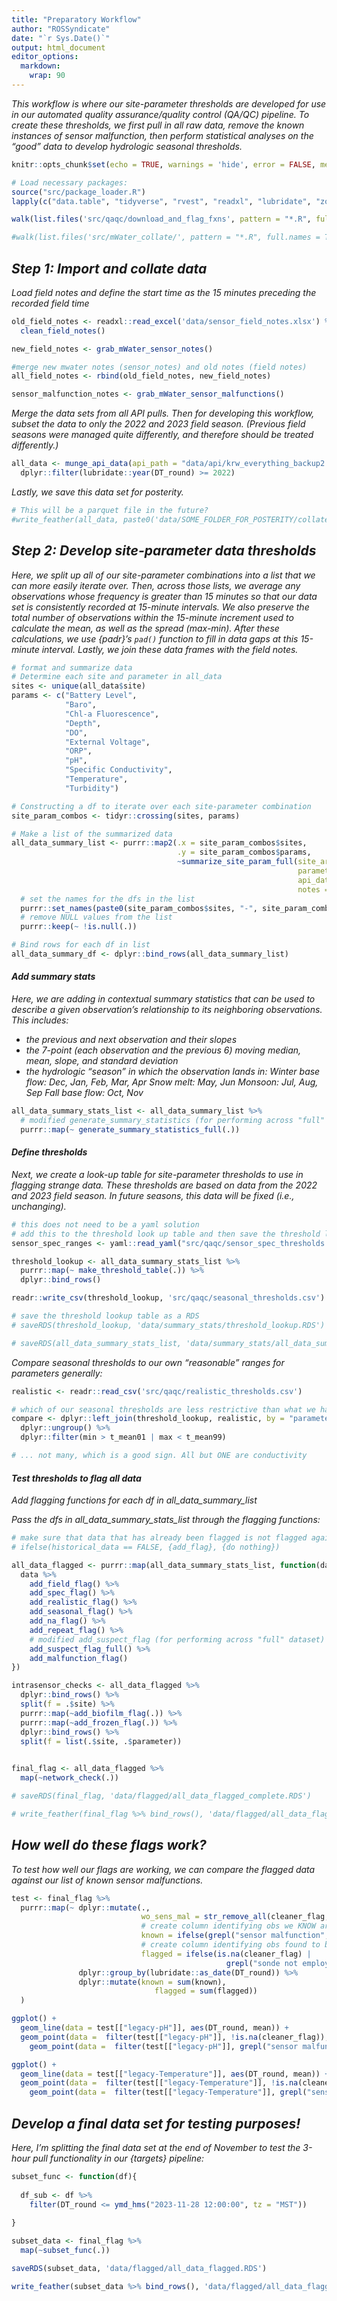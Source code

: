 ```yaml
---
title: "Preparatory Workflow"
author: "ROSSyndicate"
date: "`r Sys.Date()`"
output: html_document
editor_options: 
  markdown: 
    wrap: 90
---
```


*This workflow is where our site-parameter thresholds are developed for use in our
automated quality assurance/quality control (QA/QC) pipeline. To create these thresholds,
we first pull in all raw data, remove the known instances of sensor malfunction, then
perform statistical analyses on the "good" data to develop hydrologic seasonal
thresholds.*

```r
knitr::opts_chunk$set(echo = TRUE, warnings = 'hide', error = FALSE, message = 'hide')
```

```r
# Load necessary packages:
source("src/package_loader.R")
lapply(c("data.table", "tidyverse", "rvest", "readxl", "lubridate", "zoo", "padr","plotly", "feather", "RcppRoll", "yaml", "ggpubr", "profvis", "janitor"), package_loader)

walk(list.files('src/qaqc/download_and_flag_fxns', pattern = "*.R", full.names = TRUE, recursive = TRUE), source)

#walk(list.files('src/mWater_collate/', pattern = "*.R", full.names = TRUE, recursive = TRUE), source)
```

## *Step 1: Import and collate data*

*Load field notes and define the start time as the 15 minutes preceding the recorded field
time*

```r
old_field_notes <- readxl::read_excel('data/sensor_field_notes.xlsx') %>%
  clean_field_notes()

new_field_notes <- grab_mWater_sensor_notes()

#merge new mwater notes (sensor_notes) and old notes (field notes)  
all_field_notes <- rbind(old_field_notes, new_field_notes)

sensor_malfunction_notes <- grab_mWater_sensor_malfunctions()
```

*Merge the data sets from all API pulls. Then for developing this workflow, subset the
data to only the 2022 and 2023 field season. (Previous field seasons were managed quite
differently, and therefore should be treated differently.)*

```r
all_data <- munge_api_data(api_path = "data/api/krw_everything_backup2.0_mdt_dl/") %>%
  dplyr::filter(lubridate::year(DT_round) >= 2022) 
```

*Lastly, we save this data set for posterity.*

```r
# This will be a parquet file in the future?
#write_feather(all_data, paste0('data/SOME_FOLDER_FOR_POSTERITY/collated_raw_sonde_v', Sys.Date(), '.feather'))
```

## *Step 2: Develop site-parameter data thresholds*

*Here, we split up all of our site-parameter combinations into a list that we can more
easily iterate over. Then, across those lists, we average any observations whose frequency
is greater than 15 minutes so that our data set is consistently recorded at 15-minute
intervals. We also preserve the total number of observations within the 15-minute
increment used to calculate the mean, as well as the spread (max-min). After these
calculations, we use {padr}'s `pad()` function to fill in data gaps at this 15-minute
interval. Lastly, we join these data frames with the field notes.*

```r
# format and summarize data
# Determine each site and parameter in all_data 
sites <- unique(all_data$site)
params <- c("Battery Level",
            "Baro",
            "Chl-a Fluorescence", 
            "Depth", 
            "DO", 
            "External Voltage", 
            "ORP", 
            "pH",
            "Specific Conductivity",
            "Temperature",
            "Turbidity")

# Constructing a df to iterate over each site-parameter combination
site_param_combos <- tidyr::crossing(sites, params)

# Make a list of the summarized data
all_data_summary_list <- purrr::map2(.x = site_param_combos$sites, 
                                     .y = site_param_combos$params, 
                                     ~summarize_site_param_full(site_arg = .x,
                                                                parameter_arg = .y,
                                                                api_data = all_data,
                                                                notes = all_field_notes)) %>% 
  # set the names for the dfs in the list
  purrr::set_names(paste0(site_param_combos$sites, "-", site_param_combos$params)) %>% 
  # remove NULL values from the list
  purrr::keep(~ !is.null(.))

# Bind rows for each df in list
all_data_summary_df <- dplyr::bind_rows(all_data_summary_list)
```

#### *Add summary stats*

*Here, we are adding in contextual summary statistics that can be used to describe a given
observation's relationship to its neighboring observations. This includes:*

-   *the previous and next observation and their slopes*
-   *the 7-point (each observation and the previous 6) moving median, mean, slope, and
    standard deviation*
-   *the hydrologic "season" in which the observation lands in: Winter base flow: Dec,
    Jan, Feb, Mar, Apr Snow melt: May, Jun Monsoon: Jul, Aug, Sep Fall base flow: Oct,
    Nov*

```r
all_data_summary_stats_list <- all_data_summary_list %>%
  # modified generate_summary_statistics (for performing across "full" dataset)
  purrr::map(~ generate_summary_statistics_full(.))
```

#### *Define thresholds*

*Next, we create a look-up table for site-parameter thresholds to use in flagging strange
data. These thresholds are based on data from the 2022 and 2023 field season. In future
seasons, this data will be fixed (i.e., unchanging).*

```r
# this does not need to be a yaml solution
# add this to the threshold look up table and then save the threshold look up table 
sensor_spec_ranges <- yaml::read_yaml("src/qaqc/sensor_spec_thresholds.yml")

threshold_lookup <- all_data_summary_stats_list %>%
  purrr::map(~ make_threshold_table(.)) %>%
  dplyr::bind_rows()

readr::write_csv(threshold_lookup, 'src/qaqc/seasonal_thresholds.csv')

# save the threshold lookup table as a RDS 
# saveRDS(threshold_lookup, 'data/summary_stats/threshold_lookup.RDS')

# saveRDS(all_data_summary_stats_list, 'data/summary_stats/all_data_summary_stats_list.RDS')
```

*Compare seasonal thresholds to our own "reasonable" ranges for parameters generally:*

```r
realistic <- readr::read_csv('src/qaqc/realistic_thresholds.csv')

# which of our seasonal thresholds are less restrictive than what we have qualitatively deemed "reasonable"?
compare <- dplyr::left_join(threshold_lookup, realistic, by = "parameter") %>%
  dplyr::ungroup() %>%
  dplyr::filter(min > t_mean01 | max < t_mean99)

# ... not many, which is a good sign. All but ONE are conductivity
```

#### *Test thresholds to flag all data*

*Add flagging functions for each df in all_data_summary_list*

*Pass the dfs in all_data_summary_stats_list through the flagging functions:*

```r
# make sure that data that has already been flagged is not flagged again, except for the large anomaly flag
# ifelse(historical_data == FALSE, {add_flag}, {do nothing})

all_data_flagged <- purrr::map(all_data_summary_stats_list, function(data) {
  data %>%
    add_field_flag() %>%
    add_spec_flag() %>%
    add_realistic_flag() %>%
    add_seasonal_flag() %>%
    add_na_flag() %>%
    add_repeat_flag() %>%
    # modified add_suspect_flag (for performing across "full" dataset)
    add_suspect_flag_full() %>%
    add_malfunction_flag()
})

intrasensor_checks <- all_data_flagged %>%
  dplyr::bind_rows() %>%
  split(f = .$site) %>%
  purrr::map(~add_biofilm_flag(.)) %>%
  purrr::map(~add_frozen_flag(.)) %>%
  dplyr::bind_rows() %>%
  split(f = list(.$site, .$parameter)) 
  

final_flag <- all_data_flagged %>%
  map(~network_check(.))

# saveRDS(final_flag, 'data/flagged/all_data_flagged_complete.RDS')

# write_feather(final_flag %>% bind_rows(), 'data/flagged/all_data_flagged_complete.feather')
```

## *How well do these flags work?*

*To test how well our flags are working, we can compare the flagged data against our list
of known sensor malfunctions.*

```r
test <- final_flag %>%
  purrr::map(~ dplyr::mutate(., 
                             wo_sens_mal = str_remove_all(cleaner_flag, "sensor malfunction"),
                             # create column identifying obs we KNOW are bad:
                             known = ifelse(grepl("sensor malfunction", cleaner_flag), 1, 0),
                             # create column identifying obs found to be bad with flags:
                             flagged = ifelse(is.na(cleaner_flag) |
                                                grepl("sonde not employed|missing data|site visit|sv window", wo_sens_mal), 0, 1)) %>%
               dplyr::group_by(lubridate::as_date(DT_round)) %>%
               dplyr::mutate(known = sum(known),
                                flagged = sum(flagged))
  )
```

```r
ggplot() +
  geom_line(data = test[["legacy-pH"]], aes(DT_round, mean)) +
  geom_point(data =  filter(test[["legacy-pH"]], !is.na(cleaner_flag)), aes(DT_round, mean), color = "red") +
    geom_point(data =  filter(test[["legacy-pH"]], grepl("sensor malfunction", cleaner_flag)), aes(DT_round, mean), color = "blue")

ggplot() +
  geom_line(data = test[["legacy-Temperature"]], aes(DT_round, mean)) +
  geom_point(data =  filter(test[["legacy-Temperature"]], !is.na(cleaner_flag)), aes(DT_round, mean), color = "red") +
    geom_point(data =  filter(test[["legacy-Temperature"]], grepl("sensor malfunction", cleaner_flag)), aes(DT_round, mean), color = "blue")

```

## *Develop a final data set for testing purposes!*

*Here, I'm splitting the final data set at the end of November to test the 3-hour pull
functionality in our {targets} pipeline:*

```r
subset_func <- function(df){
  
  df_sub <- df %>%
    filter(DT_round <= ymd_hms("2023-11-28 12:00:00", tz = "MST"))
  
}

subset_data <- final_flag %>%
  map(~subset_func(.)) 

saveRDS(subset_data, 'data/flagged/all_data_flagged.RDS')

write_feather(subset_data %>% bind_rows(), 'data/flagged/all_data_flagged.feather')
```
